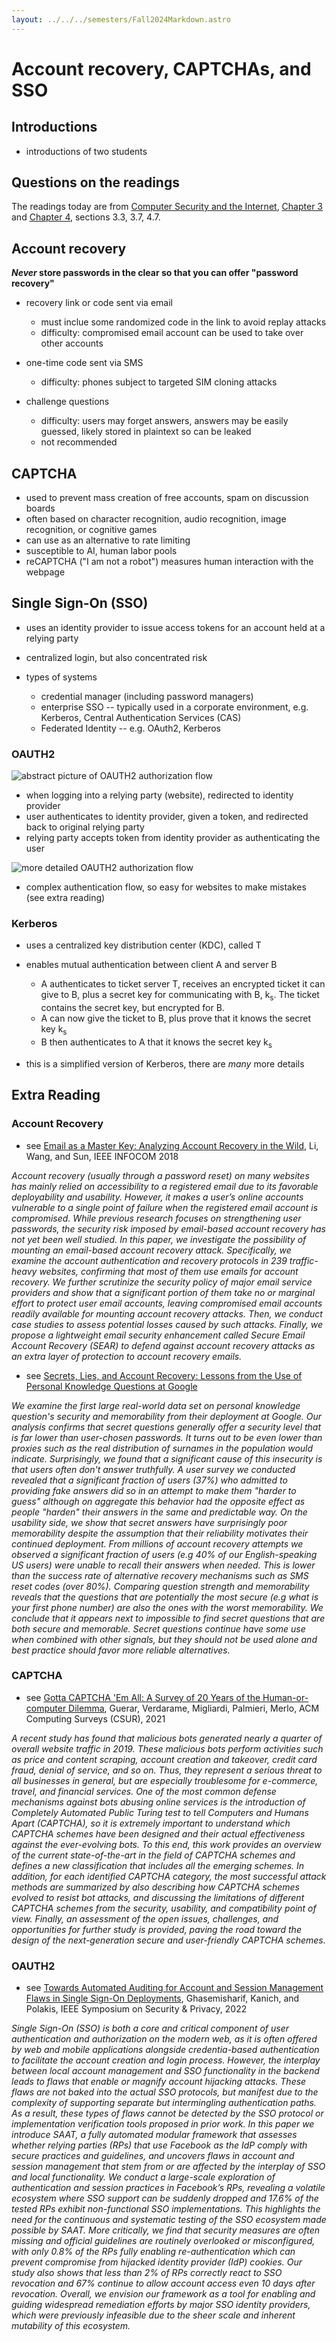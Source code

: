 ```yaml
---
layout: ../../../semesters/Fall2024Markdown.astro
---
```


# Account recovery, CAPTCHAs, and SSO

## Introductions

- introductions of two students

## Questions on the readings

The readings today are from
[Computer Security and the Internet](https://people.scs.carleton.ca/~paulv/toolsjewels.html),
[Chapter 3](https://people.scs.carleton.ca/~paulv/toolsjewels/TJrev1/ch3-rev1.pdf)
and
[Chapter 4](https://people.scs.carleton.ca/~paulv/toolsjewels/TJrev1/ch4-rev1.pdf),
sections 3.3, 3.7, 4.7.

## Account recovery

**_Never_ store passwords in the clear so that you can offer "password
recovery"**

- recovery link or code sent via email

  - must inclue some randomized code in the link to avoid replay attacks
  - difficulty: compromised email account can be used to take over other
    accounts

- one-time code sent via SMS
  - difficulty: phones subject to targeted SIM cloning attacks
- challenge questions
  - difficulty: users may forget answers, answers may be easily guessed, likely
    stored in plaintext so can be leaked
  - not recommended

## CAPTCHA

- used to prevent mass creation of free accounts, spam on discussion boards
- often based on character recognition, audio recognition, image recognition, or
  cognitive games
- can use as an alternative to rate limiting
- susceptible to AI, human labor pools
- reCAPTCHA ("I am not a robot") measures human interaction with the webpage

## Single Sign-On (SSO)

- uses an identity provider to issue access tokens for an account held at a
  relying party
- centralized login, but also concentrated risk

- types of systems

  - credential manager (including password managers)
  - enterprise SSO -- typically used in a corporate environment, e.g. Kerberos,
    Central Authentication Services (CAS)
  - Federated Identity -- e.g. OAuth2, Kerberos

### OAUTH2

![abstract picture of OAUTH2 authorization flow](/images/notes/rfc6749-figure-1.png)

- when logging into a relying party (website), redirected to identity provider
- user authenticates to identity provider, given a token, and redirected back to
  original relying party
- relying party accepts token from identity provider as authenticating the user

![more detailed OAUTH2 authorization flow](/images/notes/oauth-authorization-authlete2017.webp)

- complex authentication flow, so easy for websites to make mistakes (see extra
  reading)

### Kerberos

- uses a centralized key distribution center (KDC), called T
- enables mutual authentication between client A and server B

  - A authenticates to ticket server T, receives an encrypted ticket it can give
    to B, plus a secret key for communicating with B, k<sub>s</sub>. The ticket
    contains the secret key, but encrypted for B.
  - A can now give the ticket to B, plus prove that it knows the secret key
    k<sub>s</sub>
  - B then authenticates to A that it knows the secret key k<sub>s</sub>

- this is a simplified version of Kerberos, there are _many_ more details

## Extra Reading

### Account Recovery

- see
  [Email as a Master Key: Analyzing Account Recovery in the Wild](https://ieeexplore.ieee.org/abstract/document/8486017),
  Li, Wang, and Sun, IEEE INFOCOM 2018

_Account recovery (usually through a password reset) on many websites has mainly
relied on accessibility to a registered email due to its favorable deployability
and usability. However, it makes a user’s online accounts vulnerable to a single
point of failure when the registered email account is compromised. While
previous research focuses on strengthening user passwords, the security risk
imposed by email-based account recovery has not yet been well studied. In this
paper, we investigate the possibility of mounting an email-based account
recovery attack. Specifically, we examine the account authentication and
recovery protocols in 239 traffic-heavy websites, confirming that most of them
use emails for account recovery. We further scrutinize the security policy of
major email service providers and show that a significant portion of them take
no or marginal effort to protect user email accounts, leaving compromised email
accounts readily available for mounting account recovery attacks. Then, we
conduct case studies to assess potential losses caused by such attacks. Finally,
we propose a lightweight email security enhancement called Secure Email Account
Recovery (SEAR) to defend against account recovery attacks as an extra layer of
protection to account recovery emails._

- see
  [Secrets, Lies, and Account Recovery: Lessons from the Use of Personal Knowledge Questions at Google](https://dl.acm.org/doi/abs/10.1145/2736277.2741691)

_We examine the first large real-world data set on personal knowledge question's
security and memorability from their deployment at Google. Our analysis confirms
that secret questions generally offer a security level that is far lower than
user-chosen passwords. It turns out to be even lower than proxies such as the
real distribution of surnames in the population would indicate. Surprisingly, we
found that a significant cause of this insecurity is that users often don't
answer truthfully. A user survey we conducted revealed that a significant
fraction of users (37%) who admitted to providing fake answers did so in an
attempt to make them "harder to guess" although on aggregate this behavior had
the opposite effect as people "harden" their answers in the same and predictable
way. On the usability side, we show that secret answers have surprisingly poor
memorability despite the assumption that their reliability motivates their
continued deployment. From millions of account recovery attempts we observed a
significant fraction of users (e.g 40% of our English-speaking US users) were
unable to recall their answers when needed. This is lower than the success rate
of alternative recovery mechanisms such as SMS reset codes (over 80%). Comparing
question strength and memorability reveals that the questions that are
potentially the most secure (e.g what is your first phone number) are also the
ones with the worst memorability. We conclude that it appears next to impossible
to find secret questions that are both secure and memorable. Secret questions
continue have some use when combined with other signals, but they should not be
used alone and best practice should favor more reliable alternatives._

### CAPTCHA

- see
  [Gotta CAPTCHA 'Em All: A Survey of 20 Years of the Human-or-computer Dilemma](https://dl.acm.org/doi/pdf/10.1145/3477142),
  Guerar, Verdarame, Migliardi, Palmieri, Merlo, ACM Computing Surveys (CSUR),
  2021

_A recent study has found that malicious bots generated nearly a quarter of
overall website traffic in 2019. These malicious bots perform activities such as
price and content scraping, account creation and takeover, credit card fraud,
denial of service, and so on. Thus, they represent a serious threat to all
businesses in general, but are especially troublesome for e-commerce, travel,
and financial services. One of the most common defense mechanisms against bots
abusing online services is the introduction of Completely Automated Public
Turing test to tell Computers and Humans Apart (CAPTCHA), so it is extremely
important to understand which CAPTCHA schemes have been designed and their
actual effectiveness against the ever-evolving bots. To this end, this work
provides an overview of the current state-of-the-art in the field of CAPTCHA
schemes and defines a new classification that includes all the emerging schemes.
In addition, for each identified CAPTCHA category, the most successful attack
methods are summarized by also describing how CAPTCHA schemes evolved to resist
bot attacks, and discussing the limitations of different CAPTCHA schemes from
the security, usability, and compatibility point of view. Finally, an assessment
of the open issues, challenges, and opportunities for further study is provided,
paving the road toward the design of the next-generation secure and
user-friendly CAPTCHA schemes._

### OAUTH2

- see
  [Towards Automated Auditing for Account and Session Management Flaws in Single Sign-On Deployments](https://ieeexplore.ieee.org/abstract/document/9833753),
  Ghasemisharif, Kanich, and Polakis, IEEE Symposium on Security & Privacy, 2022

_Single Sign-On (SSO) is both a core and critical component of user
authentication and authorization on the modern web, as it is often offered by
web and mobile applications alongside credentia-based authentication to
facilitate the account creation and login process. However, the interplay
between local account management and SSO functionality in the backend leads to
flaws that enable or magnify account hijacking attacks. These flaws are not
baked into the actual SSO protocols, but manifest due to the complexity of
supporting separate but intermingling authentication paths. As a result, these
types of flaws cannot be detected by the SSO protocol or implementation
verification tools proposed in prior work. In this paper we introduce SAAT, a
fully automated modular framework that assesses whether relying parties (RPs)
that use Facebook as the IdP comply with secure practices and guidelines, and
uncovers flaws in account and session management that stem from or are affected
by the interplay of SSO and local functionality. We conduct a large-scale
exploration of authentication and session practices in Facebook’s RPs, revealing
a volatile ecosystem where SSO support can be suddenly dropped and 17.6% of the
tested RPs exhibit non-functional SSO implementations. This highlights the need
for the continuous and systematic testing of the SSO ecosystem made possible by
SAAT. More critically, we find that security measures are often missing and
official guidelines are routinely overlooked or misconfigured, with only 0.8% of
the RPs fully enabling re-authentication which can prevent compromise from
hijacked identity provider (IdP) cookies. Our study also shows that less than 2%
of RPs correctly react to SSO revocation and 67% continue to allow account
access even 10 days after revocation. Overall, we envision our framework as a
tool for enabling and guiding widespread remediation efforts by major SSO
identity providers, which were previously infeasible due to the sheer scale and
inherent mutability of this ecosystem._
